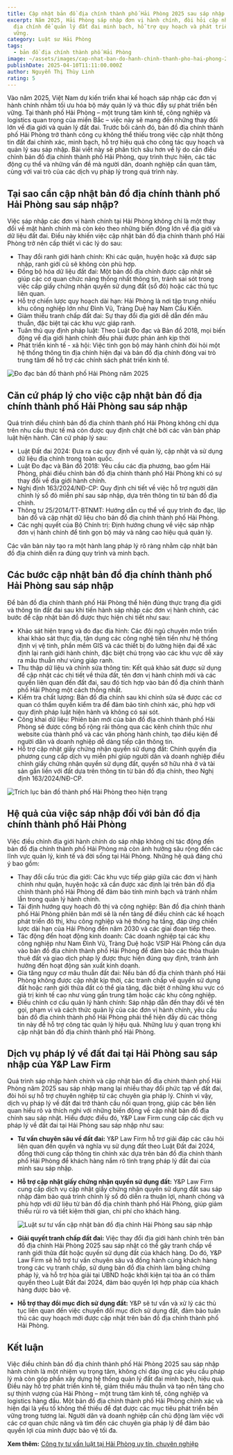 ```yaml
---
title: Cập nhật bản đồ địa chính thành phố Hải Phòng 2025 sau sáp nhập
excerpt: Năm 2025, Hải Phòng sáp nhập đơn vị hành chính, đòi hỏi cập nhật bản đồ
  địa chính để quản lý đất đai minh bạch, hỗ trợ quy hoạch và phát triển bền
  vững.
category: Luật sư Hải Phòng
tags:
  - bản đồ địa chính thành phố Hải Phòng
image: ~/assets/images/cap-nhat-ban-do-hanh-chinh-thanh-pho-hai-phong-2025-sau-sap-nhap.gif
publishDate: 2025-04-10T11:11:00.000Z
author: Nguyễn Thị Thùy Linh
rating: 5
---
```

Vào năm 2025, Việt Nam dự kiến triển khai kế hoạch sáp nhập các đơn vị hành chính nhằm tối ưu hóa bộ máy quản lý và thúc đẩy sự phát triển bền vững. Tại thành phố Hải Phòng – một trung tâm kinh tế, công nghiệp và logistics quan trọng của miền Bắc – việc này sẽ mang đến những thay đổi lớn về địa giới và quản lý đất đai. Trước bối cảnh đó, bản đồ địa chính thành phố Hải Phòng trở thành công cụ không thể thiếu trong việc cập nhật thông tin đất đai chính xác, minh bạch, hỗ trợ hiệu quả cho công tác quy hoạch và quản lý sau sáp nhập. Bài viết này sẽ phân tích sâu hơn về lý do cần điều chỉnh bản đồ địa chính thành phố Hải Phòng, quy trình thực hiện, các tác động cụ thể và những vấn đề mà người dân, doanh nghiệp cần quan tâm, cùng với vai trò của các dịch vụ pháp lý trong quá trình này.

## Tại sao cần cập nhật bản đồ địa chính thành phố Hải Phòng sau sáp nhập?

Việc sáp nhập các đơn vị hành chính tại Hải Phòng không chỉ là một thay đổi về mặt hành chính mà còn kéo theo những biến động lớn về địa giới và dữ liệu đất đai. Điều này khiến việc cập nhật bản đồ địa chính thành phố Hải Phòng trở nên cấp thiết vì các lý do sau:

* Thay đổi ranh giới hành chính: Khi các quận, huyện hoặc xã được sáp nhập, ranh giới cũ sẽ không còn phù hợp.
* Đồng bộ hóa dữ liệu đất đai: Một bản đồ địa chính được cập nhật sẽ giúp các cơ quan chức năng thống nhất thông tin, tránh sai sót trong việc cấp giấy chứng nhận quyền sử dụng đất (sổ đỏ) hoặc các thủ tục liên quan.
* Hỗ trợ chiến lược quy hoạch dài hạn: Hải Phòng là nơi tập trung nhiều khu công nghiệp lớn như Đình Vũ, Tràng Duệ hay Nam Cầu Kiền.
* Giảm thiểu tranh chấp đất đai: Sự thay đổi địa giới dễ dẫn đến mâu thuẫn, đặc biệt tại các khu vực giáp ranh.
* Tuân thủ quy định pháp luật: Theo Luật Đo đạc và Bản đồ 2018, mọi biến động về địa giới hành chính đều phải được phản ánh kịp thời
* Phát triển kinh tế - xã hội: Việc tinh gọn bộ máy hành chính đòi hỏi một hệ thống thông tin địa chính hiện đại và bản đồ địa chính đóng vai trò trung tâm để hỗ trợ các chính sách phát triển kinh tế.

![Đo đạc bản đồ thành phố Hải Phòng năm 2025](~/assets/images/do-dac-ban-do-thanh-pho-hai-phong-nam-2025.jpg "Đo đạc bản đồ thành phố Hải Phòng năm 2025")

## Căn cứ pháp lý cho việc cập nhật bản đồ địa chính thành phố Hải Phòng sau sáp nhập

Quá trình điều chỉnh bản đồ địa chính thành phố Hải Phòng không chỉ dựa trên nhu cầu thực tế mà còn được quy định chặt chẽ bởi các văn bản pháp luật hiện hành. Căn cứ pháp lý sau:

* Luật Đất đai 2024: Đưa ra các quy định về quản lý, cập nhật và sử dụng dữ liệu địa chính trong toàn quốc.
* Luật Đo đạc và Bản đồ 2018: Yêu cầu các địa phương, bao gồm Hải Phòng, phải điều chỉnh bản đồ địa chính thành phố Hải Phòng khi có sự thay đổi về địa giới hành chính.
* Nghị định 163/2024/NĐ-CP: Quy định chi tiết về việc hỗ trợ người dân chỉnh lý sổ đỏ miễn phí sau sáp nhập, dựa trên thông tin từ bản đồ địa chính.
* Thông tư 25/2014/TT-BTNMT: Hướng dẫn cụ thể về quy trình đo đạc, lập bản đồ và cập nhật dữ liệu cho bản đồ địa chính thành phố Hải Phòng.
* Các nghị quyết của Bộ Chính trị: Định hướng chung về việc sáp nhập đơn vị hành chính để tinh gọn bộ máy và nâng cao hiệu quả quản lý.

Các văn bản này tạo ra một hành lang pháp lý rõ ràng nhằm cập nhật bản đồ địa chính diễn ra đúng quy trình và minh bạch.

## Các bước cập nhật bản đồ địa chính thành phố Hải Phòng sau sáp nhập

Để bản đồ địa chính thành phố Hải Phòng thể hiện đúng thực trạng địa giới và thông tin đất đai sau khi tiến hành sáp nhập các đơn vị hành chính, các bước để cập nhật  bản đồ được thực hiện chi tiết như sau:

* Khảo sát hiện trạng và đo đạc địa hình: Các đội ngũ chuyên môn triển khai khảo sát thực địa, tận dụng các công nghệ tiên tiến như hệ thống định vị vệ tinh, phần mềm GIS và các thiết bị đo lường hiện đại để xác định lại ranh giới hành chính, đặc biệt chú trọng vào các khu vực dễ xảy ra mâu thuẫn như vùng giáp ranh.
* Thu thập dữ liệu và chỉnh sửa thông tin: Kết quả khảo sát được sử dụng để cập nhật các chi tiết về thửa đất, tên đơn vị hành chính mới và các quyền liên quan đến đất đai, sau đó tích hợp vào bản đồ địa chính thành phố Hải Phòng một cách thống nhất.
* Kiểm tra chất lượng: Bản đồ địa chính sau khi chỉnh sửa sẽ được các cơ quan có thẩm quyền kiểm tra để đảm bảo tính chính xác, phù hợp với quy định pháp luật hiện hành và không có sai sót.
* Công khai dữ liệu: Phiên bản mới của bản đồ địa chính thành phố Hải Phòng sẽ được công bố rộng rãi thông qua các kênh chính thức như website của thành phố và các văn phòng hành chính, tạo điều kiện để người dân và doanh nghiệp dễ dàng tiếp cận thông tin.
* Hỗ trợ cập nhật giấy chứng nhận quyền sử dụng đất: Chính quyền địa phương cung cấp dịch vụ miễn phí giúp người dân và doanh nghiệp điều chỉnh giấy chứng nhận quyền sử dụng đất, quyền sở hữu nhà ở và tài sản gắn liền với đất dựa trên thông tin từ bản đồ địa chính, theo Nghị định 163/2024/NĐ-CP.

![Trích lục bản đồ thành phố Hải Phòng theo hiện trạng](~/assets/images/trich-luc-ban-do-thanh-pho-hai-phong-theo-hien-trang.jpg "Trích lục bản đồ thành phố Hải Phòng theo hiện trạng")

## Hệ quả của việc sáp nhập đối với bản đồ địa chính thành phố Hải Phòng

Việc điều chỉnh địa giới hành chính do sáp nhập không chỉ tác động đến bản đồ địa chính thành phố Hải Phòng mà còn ảnh hưởng sâu rộng đến các lĩnh vực quản lý, kinh tế và đời sống tại Hải Phòng. Những hệ quả đáng chú ý bao gồm:

* Thay đổi cấu trúc địa giới: Các khu vực tiếp giáp giữa các đơn vị hành chính như quận, huyện hoặc xã cần được xác định lại trên bản đồ địa chính thành phố Hải Phòng để đảm bảo tính minh bạch và tránh nhầm lẫn trong quản lý hành chính.
* Tái định hướng quy hoạch đô thị và công nghiệp: Bản đồ địa chính thành phố Hải Phòng phiên bản mới sẽ là nền tảng để điều chỉnh các kế hoạch phát triển đô thị, khu công nghiệp và hệ thống hạ tầng, đáp ứng chiến lược dài hạn của Hải Phòng đến năm 2030 và các giai đoạn tiếp theo.
* Tác động đến hoạt động kinh doanh: Các doanh nghiệp tại các khu công nghiệp như Nam Đình Vũ, Tràng Duệ hoặc VSIP Hải Phòng cần dựa vào bản đồ địa chính thành phố Hải Phòng để đảm bảo các thỏa thuận thuê đất và giao dịch pháp lý được thực hiện đúng quy định, tránh ảnh hưởng đến hoạt động sản xuất kinh doanh.
* Gia tăng nguy cơ mâu thuẫn đất đai: Nếu bản đồ địa chính thành phố Hải Phòng không được cập nhật kịp thời, các tranh chấp về quyền sử dụng đất hoặc ranh giới thửa đất có thể gia tăng, đặc biệt ở những khu vực có giá trị kinh tế cao như vùng gần trung tâm hoặc các khu công nghiệp.
* Điều chỉnh cơ cấu quản lý hành chính: Sáp nhập dẫn đến thay đổi về tên gọi, phạm vi và cách thức quản lý của các đơn vị hành chính, yêu cầu bản đồ địa chính thành phố Hải Phòng phải thể hiện đầy đủ các thông tin này để hỗ trợ công tác quản lý hiệu quả. Những lưu ý quan trọng khi cập nhật bản đồ địa chính thành phố Hải Phòng.

## Dịch vụ pháp lý về đất đai tại Hải Phòng sau sáp nhập của Y&P Law Firm

Quá trình sáp nhập hành chính và cập nhật bản đồ địa chính thành phố Hải Phòng năm 2025 sau sáp nhập mang lại nhiều thay đổi phức tạp về đất đai, đòi hỏi sự hỗ trợ chuyên nghiệp từ các chuyên gia pháp lý. Chính vì vậy, dịch vụ pháp lý về đất đai trở thành cầu nối quan trọng, giúp các bên liên quan hiểu rõ và thích nghi với những biến động về cập nhật bản đồ địa chính sau sáp nhật. Hiểu được điều đó, Y&P Law Firm cung cấp các dịch vụ pháp lý về đất đai tại Hải Phòng sau sáp nhập như sau:

* **Tư vấn chuyên sâu về đất đai:** Y&P Law Firm hỗ trợ giải đáp các câu hỏi liên quan đến quyền và nghĩa vụ sử dụng đất theo Luật Đất đai 2024, đồng thời cung cấp thông tin chính xác dựa trên bản đồ địa chính thành phố Hải Phòng để khách hàng nắm rõ tình trạng pháp lý đất đai của mình sau sáp nhập.
* **Hỗ trợ cập nhật giấy chứng nhận quyền sử dụng đất:** Y&P Law Firm cung cấp dịch vụ cập nhật giấy chứng nhận quyền sử dụng đất sau sáp nhập đảm bảo quá trình chỉnh lý sổ đỏ diễn ra thuận lợi, nhanh chóng và phù hợp với dữ liệu từ bản đồ địa chính thành phố Hải Phòng, giúp giảm thiểu rủi ro và tiết kiệm thời gian, chi phí cho khách hàng. 

  ![Luật sư tư vấn cập nhật bản đồ địa chỉnh Hải Phòng sau sáp nhập](~/assets/images/luat-su-tu-van-cap-nhat-ban-do-dia-chinh-hai-phong-sau-sap-nhap-1-.jpg "Luật sư tư vấn cập nhật bản đồ địa chính Hải Phòng sau sáp nhập")
* **Giải quyết tranh chấp đất đai:** Việc thay đổi địa giới hành chính trên bản đồ địa chính Hải Phòng 2025 sau sáp nhật có thể gây tranh chấp về ranh giới thửa đất hoặc quyền sử dụng đất của khách hàng. Do đó, Y&P Law Firm sẽ hỗ trợ tư vấn chuyên sâu và đồng hành cùng khách hàng trong các vụ tranh chấp, sử dụng bản đồ địa chính làm bằng chứng pháp lý, và hỗ trợ hòa giải tại UBND hoặc khởi kiện tại tòa án có thẩm quyền theo Luật Đất đai 2024, đảm bảo quyền lợi hợp pháp của khách hàng được bảo vệ.
* **Hỗ trợ thay đổi mục đích sử dụng đất:** Y&P sẽ tư vấn và xử lý các thủ tục liên quan đến việc chuyển đổi mục đích sử dụng đất, đảm bảo tuân thủ các quy hoạch mới được cập nhật trên bản đồ địa chính thành phố Hải Phòng.

## Kết luận

Việc điều chỉnh bản đồ địa chính thành phố Hải Phòng 2025 sau sáp nhập hành chính là một nhiệm vụ trọng tâm, không chỉ đáp ứng các yêu cầu pháp lý mà còn góp phần xây dựng hệ thống quản lý đất đai minh bạch, hiệu quả. Điều này hỗ trợ phát triển kinh tế, giảm thiểu mâu thuẫn và tạo nền tảng cho sự thịnh vượng của Hải Phòng – một trung tâm kinh tế, công nghiệp và logistics hàng đầu. Một bản đồ địa chính thành phố Hải Phòng chính xác và hiện đại là yếu tố không thể thiếu để đạt được các mục tiêu phát triển bền vững trong tương lai. Người dân và doanh nghiệp cần chủ động làm việc với các cơ quan chức năng và tìm đến các chuyên gia pháp lý để đảm bảo quyền lợi của mình được bảo vệ tối đa.

**Xem thêm:** [Công ty tư vấn luật tại Hải Phòng uy tín, chuyên nghiệp](https://yplawfirm.vn/tin-tuc/cong-ty-tu-van-luat-tai-hai-phong-uy-tin-chuyen-nghiep)

[](https://yplawfirm.vn/tin-tuc/cong-ty-tu-van-luat-tai-hai-phong-uy-tin-chuyen-nghiep)
